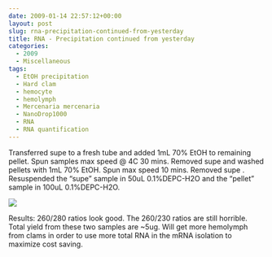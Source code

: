 ```yaml
---
date: 2009-01-14 22:57:12+00:00
layout: post
slug: rna-precipitation-continued-from-yesterday
title: RNA - Precipitation continued from yesterday
categories:
  - 2009
  - Miscellaneous
tags:
  - EtOH precipitation
  - Hard clam
  - hemocyte
  - hemolymph
  - Mercenaria mercenaria
  - NanoDrop1000
  - RNA
  - RNA quantification
---
```


Transferred supe to a fresh tube and added 1mL 70% EtOH to remaining pellet. Spun samples max speed @ 4C 30 mins. Removed supe and washed pellets with 1mL 70% EtOH. Spun max speed 10 mins. Removed supe . Resuspended the "supe" sample in 50uL 0.1%DEPC-H2O and the "pellet" sample in 100uL 0.1%DEPC-H2O.

![](https://eagle.fish.washington.edu/Arabidopsis/RNA%20Spec%20Readings/20090114%20RNA%20SJW.png)

Results: 260/280 ratios look good. The 260/230 ratios are still horrible. Total yield from these two samples are ~5ug. Will get more hemolymph from clams in order to use more total RNA in the mRNA isolation to maximize cost saving.
